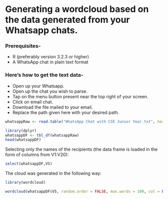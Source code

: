 # Generating a wordcloud based on the data generated from your Whatsapp chats.

### Prerequisites-
- R (preferably version 3.2.3 or higher)
- A WhatsApp chat in plain text format

### Here's how to get the text data-

- Open up your Whatsapp.
- Open up the chat you wish to parse.
- Tap on the menu button present near the top right of your screen.
- Click on email chat.
- Download the file mailed to your email.
- Replace the path given here with your desired path.

```r
whatsappRaw <- read.table("WhatsApp Chat with CSE Junior Year.txt", header=FALSE,fill = TRUE)
```


```r
library(dplyr)
whatsappDF <- tbl_df(whatsappRaw)
head(whatsappDF) 
```

Selecting only the names of the recipients (the data frame is loaded in the form of columns from V1:V20):
```r
select(whatsappDF,V5)
```

The cloud was generated in the following way:
```r
library(wordcloud)
```
```r
wordcloud(whatsappDF$V5, random.order = FALSE, max.words = 100, col = brewer.pal(7,"Accent"))
```


